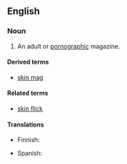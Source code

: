 ==English==

===Noun===
{{en-noun}}

# {{context|slang|lang=en}} An adult or [[pornographic]] magazine.

====Derived terms====
* [[skin mag]]

====Related terms====
* [[skin flick]]

====Translations====
{{trans-top|adult or pornographic magazine}}
* Finnish: {{t-|fi|pillulehti}}
{{trans-mid}}
* Spanish: {{t-SOP|es|[[revista]] [[porno]]|f}}
{{trans-bottom}}